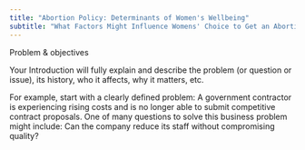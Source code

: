 ```yaml
---
title: "Abortion Policy: Determinants of Women's Wellbeing"
subtitle: "What Factors Might Influence Womens' Choice to Get an Abortion?"
---
```


Problem & objectives

Your Introduction will fully explain and describe the problem (or question or issue), its history, who it affects, why it matters, etc.

For example, start with a clearly defined problem: A government contractor is experiencing rising costs and is no longer able to submit competitive contract proposals. One of many questions to solve this business problem might include: Can the company reduce its staff without compromising quality?